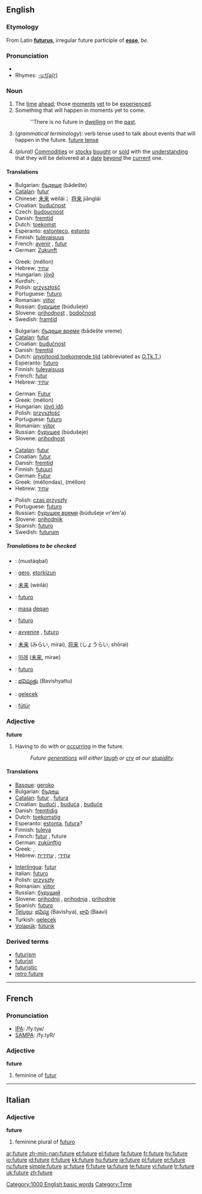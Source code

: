 ==English==

===Etymology===
From Latin '''[[futurus]]''', irregular future participle of '''[[esse]]''', ''be''.

===Pronunciation===
*{{audio|en-us-future.ogg|Audio (US)}}
*Rhymes: [[Rhymes:English:-uːtʃə(r)|-uːtʃə(r)]]

===Noun===
{{en-noun|s|-}}

# The [[time]] [[ahead]]; those [[moment]]s [[yet]] to be [[experience]]d.
# Something that will happen in moments yet to come.
#:''There is no future in [[dwelling]] on the [[past]].
# (''grammatical terminology''): verb tense used to talk about events that will happen in the future. [[future tense]]
# {{finance}} ''(plural)'' [[commodities|Commodities]] or [[stocks]] [[bought]] or [[sold]] with the [[understanding]] that they will be delivered at a [[date]] [[beyond]] the [[current]] one.

====Translations====
{{trans-top|The time ahead}}
*Bulgarian: [[бъдеще]] (bǎdešte) {{n}}
*[[Catalan]]: [[futur]] {{m}}
*Chinese: [[未来]] wèilái； [[将来]]  jiānglái
*Croatian: [[budućnost]] {{f}}
*Czech: [[budoucnost]] {{f}}
*Danish: [[fremtid]] {{c}}
*Dutch: [[toekomst]] {{f}}
*Esperanto: [[estonteco]], [[estonto]]
*Finnish: [[tulevaisuus]]
*French: [[avenir]] {{m}}, [[futur]] {{m}}
*German: [[Zukunft]] {{f}}
{{trans-mid}}
*Greek: {{t+|el|μέλλον|n}} (méllon)
*Hebrew: [[עתיד]] {{romanization of Hebrew|atíd}} {{m}}
*Hungarian: [[jövő]]
*Kurdish: {{KUchar|[[دواڕۆژ]]}}, {{KUchar|[[پاشه‌ڕۆژ]]}}
*Polish: [[przyszłość]] {{f}}
*Portuguese: [[futuro]]
*Romanian: [[viitor]]
*Russian: [[будущее]] (búdušeje) {{n}}
*Slovene: [[prihodnost]] {{f}}, [[bodočnost]] {{f}}
*Swedish: [[framtid]] {{c}}
{{trans-bottom}}

{{trans-top|Something that will happen in moments yet to come}}
*Bulgarian: [[бъдеще време]] (bǎdešte vreme) {{n}}
*[[Catalan]]: [[futur]] {{m}}
*Croatian: [[budućnost]] {{f}}
*Danish: [[fremtid]] {{c}}
*Dutch: [[onvoltooid toekomende tijd]] {{m}} (abbreviated as [[O.Tk.T.]])
*Esperanto: [[futuro]]
*Finnish: [[tulevaisuus]]
*French: [[futur]] {{m}}
*Hebrew: [[עתיד]] {{romanization of Hebrew|atíd}} {{m}}
{{trans-mid}}
*German: [[Futur]] {{n}}
*Greek: {{t+|el|μέλλον|n}} (méllon)
*Hungarian: [[jövő idő]]
*Polish: [[przyszłość]] {{f}}
*Portuguese: [[futuro]]
*Romanian: [[viitor]]
*Russian: [[будущее]] (búdušeje) {{n}}
*Slovene: [[prihodnost]] {{f}}
{{trans-bottom}}

{{trans-top|verb tense}}
*[[Catalan]]: [[futur]] {{m}}
*Croatian: [[futur]] {{m}}
*Danish: [[fremtid]] {{c}}
*Finnish: [[futuuri]]
*German: [[Futur]] {{n}}
*Greek: {{t+|el|μέλλοντας|m}} (méllondas), {{t+|el|μέλλων|m}} (méllon)
*Hebrew: [[עתיד]] {{romanization of Hebrew|atíd}} {{m}}
{{trans-mid}}
*Polish: [[czas przyszły]] {{m}}
*Portuguese: [[futuro]]
*Russian: [[будущее время]] (búdušeje vr'ém'a) {{n}}
*Slovene: [[prihodnjik]] {{m}}
*Spanish: [[futuro]] {{m}}
*Swedish: [[futurum]]
{{trans-bottom}}

=====Translations to be checked=====
{{checktrans}}
{{trans-top|Translations to be categorized}}
*{{ttbc|Arabic}}: {{ARchar|[[مستقبل]]}} (mustáqbal) {{m}}
*{{ttbc|Basque}}: [[gero]], [[etorkizun]]
*{{ttbc|Chinese}}: [[未来]] (wèilái)
*{{ttbc|Ido}}: [[futuro]]
*{{ttbc|Indonesian}}: [[masa]] [[depan]]
*{{ttbc|Interlingua}}: [[futuro]]
*{{ttbc|Italian}}: [[avvenire]] {{m}}, [[futuro]] {{m}}
{{trans-mid}}
*{{ttbc|Japanese}}: [[未来]] (みらい, mirai), [[将来]] (しょうらい, shōrai)
*{{ttbc|Korean}}: [[미래]] ([[未来]], mirae)
*{{ttbc|Spanish}}: [[futuro]] {{m}}
*{{ttbc|Telugu}}: [[భవిష్యత్తు]] (Bavishyattu)
*{{ttbc|Turkish}}: [[gelecek]]
*{{ttbc|Volapük}}: [[fütür]]
{{trans-bottom}}

===Adjective===
'''future'''

# Having to do with or [[occur]]ring in the future.
#:''Future [[generation]]s will either [[laugh]] or [[cry]] at our [[stupidity]].''

====Translations====
{{trans-top|Having to do with or occurring in the future}}
*[[Basque]]: [[geroko]]
*Bulgarian: [[бъдещ]]
*[[Catalan]]: [[futur]] {{m}}, [[futura]] {{f}}
*Croatian: [[budući]] {{m}}, [[buduća]] {{f}}, [[buduće]] {{n}}
*Danish: [[fremtidig]]
*Dutch: [[toekomstig]]
*Esperanto: [[estonta]], [[futura]]?
*Finnish: [[tuleva]]
*French: [[futur]] {{m}}, future {{f}}
*German: [[zukünftig]]
*Greek: {{t|el|μελλοντικός}}, {{t+|el|μέλλων}}
*Hebrew: [[עתידי]] {{romanization of Hebrew|atidí}} {{m}}, [[עתידית]] {{romanization of Hebrew|atidít}} {{f}}
{{trans-mid}}
*[[Interlingua]]: [[futur]]
*Italian: [[futuro]]
*Polish: [[przyszły]]
*Romanian: [[viitor]]
*Russian: [[будущий]]
*Slovene: [[prihodnji]] {{m}}, [[prihodnja]] {{f}}, [[prihodnje]] {{n}}
*Spanish: [[futuro]]
*[[Telugu]]: [[భవిష్య]] (Bavishya), [[భావి]] (Baavi)
*Turkish: [[gelecek]]
*[[Volapük]]: [[fütürik]]
{{trans-bottom}}

===Derived terms===
*[[futurism]]
*[[futurist]]
*[[futuristic]]
*[[retro future]]

[[Category:1000 English basic words]]
[[Category:Time]]

----

==French==

===Pronunciation===
*[[w:IPA|IPA]]: /fy.tyʁ/
*[[w:SAMPA|SAMPA]]: /fy.tyR/

===Adjective===
'''future'''

# feminine of [[futur]]

----

==Italian==

===Adjective===
'''future'''

# feminine plural of [[futuro]]

[[ar:future]]
[[zh-min-nan:future]]
[[et:future]]
[[el:future]]
[[fa:future]]
[[fr:future]]
[[hy:future]]
[[io:future]]
[[id:future]]
[[it:future]]
[[kk:future]]
[[hu:future]]
[[ja:future]]
[[pl:future]]
[[pt:future]]
[[ru:future]]
[[simple:future]]
[[sr:future]]
[[fi:future]]
[[ta:future]]
[[te:future]]
[[vi:future]]
[[tr:future]]
[[uk:future]]
[[zh:future]]